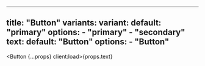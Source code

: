 
---
title: "Button"
variants:
  variant:
    default: "primary"
    options:
      - "primary"
      - "secondary"
  text:
    default: "Button"
    options:
      - "Button"
---


<Button {...props} client:load>{props.text}</Button>

